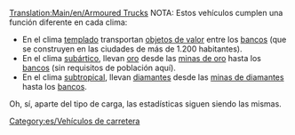 [[Translation:Main/en/Armoured Trucks]]
NOTA: Estos vehículos cumplen una función diferente en cada clima:
*En el clima [[Main/es/templado|templado]] transportan [[Main/es/objetos de valor|objetos de valor]] entre los [[Main/es/banco|bancos]] (que se construyen en las ciudades de más de 1.200 habitantes).
*En el clima [[Main/es/subártico|subártico]], llevan [[Main/es/oro|oro]] desde las [[Main/es/mina de oro|minas de oro]] hasta los [[Main/es/banco|bancos]] (sin requisitos de población aquí).
*En el clima [[Main/es/subtropical|subtropical]], llevan [[Main/es/diamantes|diamantes]] desde las [[Main/es/mina de diamantes|minas de diamantes]] hasta los [[Main/es/banco|bancos]].
Oh, sí, aparte del tipo de carga, las estadísticas siguen siendo las mismas.

{{es/Vehículo de carretera|nombre    = Furgón Blindado Balogh
  |imagen    = Balogh_Armoured_Truck.png
  |precio    = 11.890 € (5.945 £)
  |velocidad = 48 km/h (30 mph)
  |coste     = 842 € (421 £)
  |diseño    = 1936
  |duración  = 15
  |capacidad = 12 bolsas de objetos de valor/oro/diamantes
}}
{{es/Vehículo de carretera|nombre    = Furgón Blindado Uhl
  |imagen    = Uhl_Armoured_Truck.png
  |precio    = 13.940 € (6.970 £)
  |velocidad = 88 km/h (55 mph)
  |coste     = 1.574 € (787 £)
  |diseño    = 1981 (subártico 1982)
  |duración  = 15
  |capacidad = 15 bolsas de objetos de valor/oro/diamantes
}}
{{es/Vehículo de carretera|nombre    = Furgón Blindado Foster
  |imagen    = Foster_Armoured_Truck.png
  |precio    = 14.760 € (7.380 £)
  |velocidad = 112 km/h (70 mph)
  |coste     = 2.250 € (1.125 £)
  |diseño    = 2012 (subtropical 2013)
  |duración  = 15
  |capacidad = 16 bolsas de objetos de valor/oro/diamantes
}}


[[Category:es/Vehículos de carretera]]